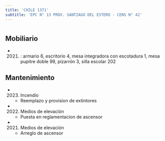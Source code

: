 ```yaml
---
title: 'CHILE 1371'
subtitle: 'EPC N° 13 PROV. SANTIAGO DEL ESTERO - CENS N° 42'
---
```


#


## Mobiliario

*  (2021) : armario 6, escritorio 4, mesa integradora con escotadura 1, mesa pupitre doble 99, pizarrón 3, silla escolar 202 





## Mantenimiento

*  (2023) Incendio 
    + Reemplazo y provision de extintores

*  (2022) Medios de elevación 
    + Puesta en reglamentacion de ascensor

*  (2021) Medios de elevación 
    + Arreglo de ascensor



